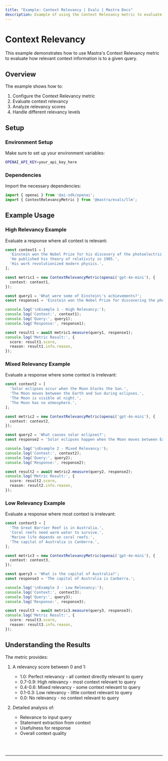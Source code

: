 ```yaml
---
title: "Example: Context Relevancy | Evals | Mastra Docs"
description: Example of using the Context Relevancy metric to evaluate how relevant context information is to a query.
---
```



# Context Relevancy

This example demonstrates how to use Mastra's Context Relevancy metric to evaluate how relevant context information is to a given query.

## Overview

The example shows how to:

1. Configure the Context Relevancy metric
2. Evaluate context relevancy
3. Analyze relevancy scores
4. Handle different relevancy levels

## Setup

### Environment Setup

Make sure to set up your environment variables:

```bash filename=".env"
OPENAI_API_KEY=your_api_key_here
```

### Dependencies

Import the necessary dependencies:

```typescript copy showLineNumbers filename="src/index.ts"
import { openai } from '@ai-sdk/openai';
import { ContextRelevancyMetric } from '@mastra/evals/llm';
```

## Example Usage

### High Relevancy Example

Evaluate a response where all context is relevant:

```typescript copy showLineNumbers{5} filename="src/index.ts"
const context1 = [
  'Einstein won the Nobel Prize for his discovery of the photoelectric effect.',
  'He published his theory of relativity in 1905.',
  'His work revolutionized modern physics.',
];

const metric1 = new ContextRelevancyMetric(openai('gpt-4o-mini'), {
  context: context1,
});

const query1 = 'What were some of Einstein\'s achievements?';
const response1 = 'Einstein won the Nobel Prize for discovering the photoelectric effect and published his groundbreaking theory of relativity.';

console.log('\nExample 1 - High Relevancy:');
console.log('Context:', context1);
console.log('Query:', query1);
console.log('Response:', response1);

const result1 = await metric1.measure(query1, response1);
console.log('Metric Result:', {
  score: result1.score,
  reason: result1.info.reason,
});
```

### Mixed Relevancy Example

Evaluate a response where some context is irrelevant:

```typescript copy showLineNumbers{31} filename="src/index.ts"
const context2 = [
  'Solar eclipses occur when the Moon blocks the Sun.',
  'The Moon moves between the Earth and Sun during eclipses.',
  'The Moon is visible at night.',
  'The Moon has no atmosphere.',
];

const metric2 = new ContextRelevancyMetric(openai('gpt-4o-mini'), {
  context: context2,
});

const query2 = 'What causes solar eclipses?';
const response2 = 'Solar eclipses happen when the Moon moves between Earth and the Sun, blocking sunlight.';

console.log('\nExample 2 - Mixed Relevancy:');
console.log('Context:', context2);
console.log('Query:', query2);
console.log('Response:', response2);

const result2 = await metric2.measure(query2, response2);
console.log('Metric Result:', {
  score: result2.score,
  reason: result2.info.reason,
});
```

### Low Relevancy Example

Evaluate a response where most context is irrelevant:

```typescript copy showLineNumbers{57} filename="src/index.ts"
const context3 = [
  'The Great Barrier Reef is in Australia.',
  'Coral reefs need warm water to survive.',
  'Marine life depends on coral reefs.',
  'The capital of Australia is Canberra.',
];

const metric3 = new ContextRelevancyMetric(openai('gpt-4o-mini'), {
  context: context3,
});

const query3 = 'What is the capital of Australia?';
const response3 = 'The capital of Australia is Canberra.';

console.log('\nExample 3 - Low Relevancy:');
console.log('Context:', context3);
console.log('Query:', query3);
console.log('Response:', response3);

const result3 = await metric3.measure(query3, response3);
console.log('Metric Result:', {
  score: result3.score,
  reason: result3.info.reason,
});
```

## Understanding the Results

The metric provides:

1. A relevancy score between 0 and 1:
   - 1.0: Perfect relevancy - all context directly relevant to query
   - 0.7-0.9: High relevancy - most context relevant to query
   - 0.4-0.6: Mixed relevancy - some context relevant to query
   - 0.1-0.3: Low relevancy - little context relevant to query
   - 0.0: No relevancy - no context relevant to query

2. Detailed analysis of:
   - Relevance to input query
   - Statement extraction from context
   - Usefulness for response
   - Overall context quality

<br />
<br />
<hr className="dark:border-[#404040] border-gray-300" />
<br />
<br />
<GithubLink
  link={
    "https://github.com/mastra-ai/mastra/blob/main/examples/basics/evals/context-relevancy"
  }
/>
